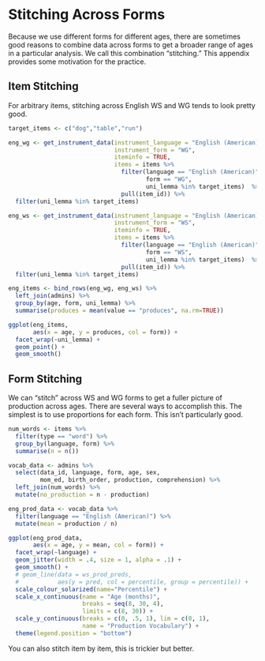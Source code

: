 # Stitching Across Forms {#appendix-stitching}

Because we use different forms for different ages, there are sometimes good reasons to combine data across forms to get a broader range of ages in a particular analysis. We call this combination "stitching." This appendix provides some motivation for the practice. 


## Item Stitching

For arbitrary items, stitching across English WS and WG tends to look pretty good. 

```r
target_items <- c("dog","table","run")

eng_wg <- get_instrument_data(instrument_language = "English (American)",
                              instrument_form = "WG", 
                              iteminfo = TRUE, 
                              items = items %>%
                                filter(language == "English (American)", 
                                       form == "WG", 
                                       uni_lemma %in% target_items)  %>%
                                pull(item_id)) %>%
  filter(uni_lemma %in% target_items)

eng_ws <- get_instrument_data(instrument_language = "English (American)",
                              instrument_form = "WS", 
                              iteminfo = TRUE, 
                              items = items %>%
                                filter(language == "English (American)", 
                                       form == "WS", 
                                       uni_lemma %in% target_items)  %>%
                                pull(item_id)) %>%
  filter(uni_lemma %in% target_items)

eng_items <- bind_rows(eng_wg, eng_ws) %>%
  left_join(admins) %>%
  group_by(age, form, uni_lemma) %>%
  summarise(produces = mean(value == "produces", na.rm=TRUE))

ggplot(eng_items, 
       aes(x = age, y = produces, col = form)) + 
  facet_wrap(~uni_lemma) +
  geom_point() + 
  geom_smooth()
```


## Form Stitching

We can "stitch" across WS and WG forms to get a fuller picture of production across ages. There are several ways to accomplish this. The simplest is to use proportions for each form. 
This isn't particularly good.

```r
num_words <- items %>%
  filter(type == "word") %>%
  group_by(language, form) %>%
  summarise(n = n())

vocab_data <- admins %>%
  select(data_id, language, form, age, sex, 
         mom_ed, birth_order, production, comprehension) %>% 
  left_join(num_words) %>%
  mutate(no_production = n - production)

eng_prod_data <- vocab_data %>%
  filter(language == "English (American)") %>%
  mutate(mean = production / n)

ggplot(eng_prod_data,
       aes(x = age, y = mean, col = form)) +
  facet_wrap(~language) +
  geom_jitter(width = .4, size = 1, alpha = .1) +
  geom_smooth() + 
  # geom_line(data = ws_prod_preds,
  #           aes(y = pred, col = percentile, group = percentile)) +
  scale_colour_solarized(name="Percentile") +
  scale_x_continuous(name = "Age (months)",
                     breaks = seq(8, 30, 4),
                     limits = c(8, 30)) +
  scale_y_continuous(breaks = c(0, .5, 1), lim = c(0, 1),
                     name = "Production Vocabulary") +
  theme(legend.position = "bottom")
```

You can also stitch item by item, this is trickier but better. 
